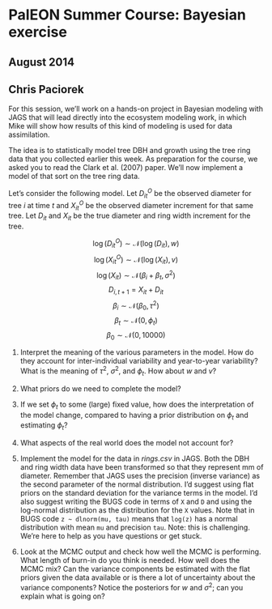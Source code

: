 # PalEON Summer Course: Bayesian exercise
## August 2014
## Chris Paciorek

For this session, we'll work on a hands-on project in Bayesian modeling with JAGS that will lead directly into the ecosystem modeling work, in which Mike will show how results of this kind of modeling is used for data assimilation.

The idea is to statistically model tree DBH and growth using the tree ring data that you collected earlier this week.  As preparation for the course, we asked you to read the Clark et al. (2007) paper. We'll now implement a model of that sort on the tree ring data. 

Let's consider the following model. Let $D_{it}^O$ be the observed diameter for tree $i$ at time $t$ and $X_{it}^O$ be the observed diameter increment for that same tree. Let $D_{it}$ and $X_{it}$ be the true diameter and ring width increment for the tree. 

$$
\log(D_{it}^O) \sim \mathcal{N}(\log(D_{it}), w)
$$
$$
\log(X_{it}^O) \sim \mathcal{N}(\log(X_{it}), v)
$$
$$
\log(X_{it}) \sim \mathcal{N}( \beta_i + \beta_t, \sigma^2)
$$
$$
D_{i,t+1} = X_{it} + D_{it}
$$
$$
\beta_i \sim \mathcal{N}(\beta_0, \tau^2)
$$
$$
\beta_t \sim \mathcal{N}(0, \phi_t)
$$
$$
\beta_0 \sim \mathcal{N}(0, 10000)  
$$

1. Interpret the meaning of the various parameters in the model. How do they account for inter-individual variability and year-to-year variability? What is the meaning of $\tau^2$, $\sigma^2$, and $\phi_t$. How about $w$ and $v$?

2. What priors do we need to complete the model?

3. If we set $\phi_t$ to some (large) fixed value, how does the interpretation of the model change, compared to having a prior distribution on $\phi_t$ and estimating $\phi_t$?

4. What aspects of the real world does the model not account for?

5. Implement the model for the data in *rings.csv* in JAGS. Both the DBH and ring width data have been transformed so that they represent mm of diameter. Remember that JAGS uses the precision (inverse variance) as the second parameter of the normal distribution.  I'd suggest using flat priors on the standard deviation for the variance terms in the model. I'd also suggest writing the BUGS code in terms of `X` and `D` and using the log-normal distribution as the distribution for the `X` values. Note that in BUGS code `z ~ dlnorm(mu, tau)` means that `log(z)` has a normal distribution with mean `mu` and precision `tau`. Note: this is challenging. We're here to help as you have questions or get stuck.

6. Look at the MCMC output and check how well the MCMC is performing. What length of burn-in do you think is needed. How well does the MCMC mix?  Can the variance components be estimated with the flat priors given the data available or is there a lot of uncertainty about the variance components? Notice the posteriors for $w$ and $\sigma^2$; can you explain what is going on?
